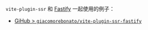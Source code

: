 `vite-plugin-ssr` 和 [Fastify](https://www.fastify.io/) 一起使用的例子：

- [GiHub > `giacomorebonato/vite-plugin-ssr-fastify`](https://github.com/giacomorebonato/vite-plugin-ssr-fastify)
